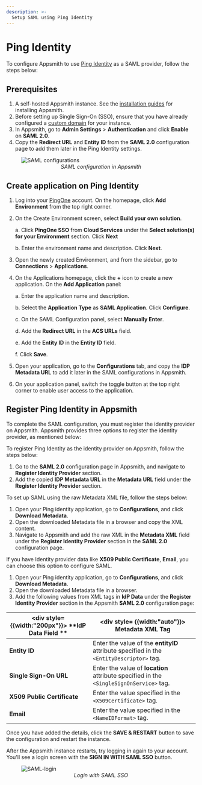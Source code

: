 ```yaml
---
description: >-
  Setup SAML using Ping Identity
---
```



# Ping Identity

To configure Appsmith to use [Ping Identity](https://www.pingidentity.com/en.html) as a SAML provider, follow the steps below:

## Prerequisites

1. A self-hosted Appsmith instance. See the [installation guides](/getting-started/setup/installation-guides) for installing Appsmith.
2. Before setting up Single Sign-On (SSO), ensure that you have already configured a [custom domain](/getting-started/setup/instance-configuration/custom-domain) for your instance.
3. In Appsmith, go to **Admin Settings** > **Authentication** and click **Enable** on  **SAML 2.0**.
4. Copy the **Redirect URL** and **Entity ID** from the **SAML 2.0** configuration page to add them later in the Ping Identity settings. 

<figure>
  <img src="/img/SAML-config_appsmith.png" style= {{width:"600px", height:"auto"}} alt="SAML configurations"/>
  <figcaption align = "center"><i>SAML configuration in Appsmith</i></figcaption>
</figure>

##  Create application on Ping Identity

1. Log into your [PingOne](https://www.pingidentity.com/en/account/sign-on.html) account. On the homepage, click **Add Environment** from the top right corner.
2. On the Create Environment screen, select **Build your own solution**. 

    a. Click **PingOne SSO** from **Cloud Services** under the **Select solution(s) for your Environment** section. Click **Next**

    b. Enter the environment name and description. Click **Next**.

3. Open the newly created Environment, and from the sidebar, go to **Connections** > **Applications**.
4. On the Applications homepage, click the **+** icon to create a new application. On the **Add Application** panel:

    a. Enter the application name and description.

    b. Select the **Application Type** as **SAML Application**. Click **Configure**.

    c. On the SAML Configuration panel, select **Manually Enter**.

    d. Add the **Redirect URL** in the **ACS URLs** field.

    e. Add the **Entity ID** in the  **Entity ID** field.

    f. Click **Save**. 

5. Open your application, go to the **Configurations** tab, and copy the **IDP Metadata URL** to add it later in the SAML configurations in Appsmith.
6. On your application panel, switch the toggle button at the top right corner to enable user access to the application. 


## Register Ping Identity in Appsmith

To complete the SAML configuration, you must register the identity provider on Appsmith. Appsmith provides three options to register the identity provider, as mentioned below:

<Tabs queryString="pingidentity-saml">
<TabItem label="Metadata URL (recommended)" value="pingidentity-metadataurl">

To register Ping Identity as the identity provider on Appsmith, follow the steps below:
1. Go to the **SAML 2.0** configuration page in Appsmith, and navigate to **Register Identity Provider** section.
2. Add the copied **IDP Metadata URL** in the **Metadata URL** field under the **Register Identity Provider** section.

</TabItem>

<TabItem label="Metadata XML" value="pingidentity-metdataxml">

To set up SAML using the raw Metadata XML file, follow the steps below:
1. Open your Ping identity application, go to **Configurations**, and click **Download Metadata**.
2. Open the downloaded Metadata file in a browser and copy the XML content.
2. Navigate to Appsmith and add the raw XML in the **Metadata XML** field under the **Register Identity Provider** section in the **SAML 2.0** configuration page.

</TabItem>
<TabItem label="IdP data" value="pingidentity-idpdata">

If you have Identity provider data like **X509 Public Certificate**, **Email**, you can choose this option to configure SAML.

1. Open your Ping identity application, go to **Configurations**, and click **Download Metadata**. 
2. Open the downloaded Metadata file in a browser.
2. Add the following values from XML tags in **IdP Data** under the **Register Identity Provider** section in the Appsmith **SAML 2.0** configuration page: 

| <div style= {{width:"200px"}}> **IdP Data Field ** </div>  | <div style= {{width:"auto"}}> **Metadata XML Tag**  </div>                                                                      |
| ------------------- | ------------------------------------------------------------------------------------------ |
| **Entity ID**               | Enter the value of the **entityID** attribute specified in the `<EntityDescriptor>` tag.                 |
| **Single Sign-On URL**      | Enter the value of **location** attribute specified in the `<SingleSignOnService>` tag. |
| **X509 Public Certificate** | Enter the value specified in the `<X509Certificate>` tag. |
| **Email**                   | Enter the value specified in the `<NameIDFormat>` tag. |


</TabItem>
</Tabs>

Once you have added the details, click the **SAVE & RESTART** button to save the configuration and restart the instance. 

After the Appsmith instance restarts, try logging in again to your account. You'll see a login screen with the **SIGN IN WITH SAML SSO** button.

<figure>
  <img src="/img/Appsmith-Login-Screen-Shows-SAML.png" style= {{width:"400px", height:"auto"}} alt="SAML-login"/>
  <figcaption align = "center"><i>Login with SAML SSO </i></figcaption>
</figure>

